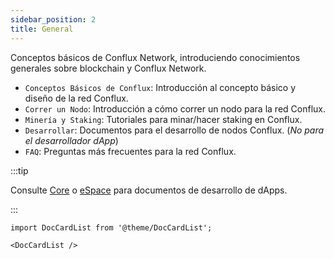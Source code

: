```yaml
---
sidebar_position: 2
title: General
---
```


Conceptos básicos de Conflux Network, introduciendo conocimientos generales sobre blockchain y Conflux Network.

-   `Conceptos Básicos de Conflux`: Introducción al concepto básico y diseño de la red Conflux.
-   `Correr un Nodo`: Introducción a cómo correr un nodo para la red Conflux.
-   `Minería y Staking`: Tutoriales para minar/hacer staking en Conflux.
-   `Desarrollar`: Documentos para el desarrollo de nodos Conflux. (_No para el desarrollador dApp_)
-   `FAQ`: Preguntas más frecuentes para la red Conflux.

:::tip

Consulte [Core](../core/build) o [eSpace](/docs/category/build) para documentos de desarrollo de dApps.

:::

```mdx-code-block
import DocCardList from '@theme/DocCardList';

<DocCardList />
```
